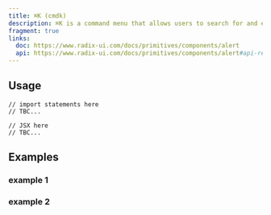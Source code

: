 ```yaml
---
title: ⌘K (cmdk)
description: ⌘K is a command menu that allows users to search for and execute commands.
fragment: true
links:
  doc: https://www.radix-ui.com/docs/primitives/components/alert
  api: https://www.radix-ui.com/docs/primitives/components/alert#api-reference
---
```


<ComponentPreview name="cmdk-demo" peekCode wide />

## Usage

```tsx
// import statements here
// TBC...
```

```tsx
// JSX here
// TBC...
```

## Examples

### example 1

<ComponentPreview name="admonition-warning" />

### example 2

<ComponentPreview name="admonition-destructive" />
